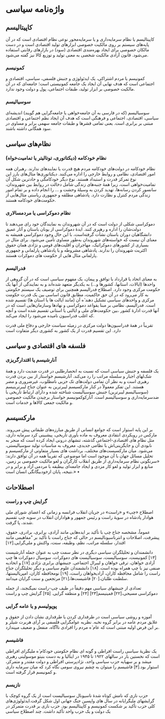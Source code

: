 # واژه‌نامه سیاسی

## کاپیتالیسم

کاپیتالیسم یا نظام سرمايه‌داری و یا سرمايه‌محور نوعی نظام اقتصادی است که در آن پایه‌های سیستم بر روی مالکیت خصوصی ابزارهای تولید اقتصادی است و در دست مالکان خصوصی برای ایجاد بهره‌مندی اقتصادی (سود) در بازارهای رقابتی استفاده می‌شود. قانون آزادی مالکیت شخصی به معنی تولید و توزیع کالا نیز گفته می‌شود.

### کمونیسم

کمونیسم یا مردم اشتراکی، یک ایدئولوژی و جنبش فلسفی، سیاسی، اقتصادی و اجتماعی است که هدف نهایی آن ایجاد یک جامعه کمونیستی است؛ جامعه‌ای که در آن مالکیت خصوصی بر ابزار تولید، طبقات اجتماعی، پول و دولت وجود ندارد.

### سوسیالیسم

سوسیالیسم (که در فارسی به آن جامعه‌خواهی یا جامعه‌گرایی هم گویند) اندیشه‌ای سیاسی، اقتصادی، اجتماعی و فرهنگی است که هدف آن ایجاد نظم اجتماعی و اقتصادی مبتنی بر برابری است. یعنی تمامی قشرها و طبقات جامعه سهمی برابر و مساوی در سود همگانی داشته باشند.

## نظام‌های سیاسی

### نظام خودکامه (دیکتاتوری، توتالیتر یا تمامیت‌خواه)

نظام خودکامه در دولت‌های خودکامه مردم هیچ قدرت یا نمایندهای ندارند. رهبران همه امور اقتصادی، نظامی و روابط خارجی را اداره می‌کنند. دیکتاتوری‌ها مثال‌های بارز این نوع تمرکز قدرت و استبداد هستند. نوع دیگر خودکامگی و حادترین شکل آن تمامیت‌خواهی است، زیرا همه‌ٔ جنبه‌های زندگی شامل دخالت در روابط بین شهروندان، سانسور کردن رسانه‌ها، تهدید کردن به وسیلهٔ وحشت و ... را انجام داده و بر تمام امور زندگی مردم کنترل و نظارت دارد. پادشاهی مطلقه و جمهوری ریاستی مثال‌هایی از حکومت‌های خودکامه هستند.

### نظام دموکراسی یا مردمسالاری

دموکراسی شکلی از دولت است که در آن شهروندان به نمایندگان خود رای می‌دهند تا دولت‌شان را اداره و رهبری کنند. ایده‌ٔ دموکراسی از یونان باستان و آثار عمیق دانشگاهیان دوران باستان نشأت گرفته‌است، با این حال وجود دموکراسی همیشه به معنای آن نیست که خواسته‌های شهروندان به‌طور مساوی تأمین می‌شود. برای مثال در بسیاری از کشورهای دموکراتیک، مهاجران و اقلیت‌های قومی و نژادی همان حقوق اکثریت شهروندان را ندارند. پادشاهی مشروطه و یا پادشاهی پارلمانی و جمهوری پارلمانی مثال هایی از حکومت های دموکرات هستند.

### فدرالیسم

به معنای اتحاد یا قرارداد یا توافق و پیمان، یک مفهوم سیاسی است که در آن گروهی از واحدها (ایالات، استانها، کشورها و...) به یکدیگر متعهد شده‌اند و به نمایندگی از آنها یک حکومت مرکزی وجود دارد. اصطلاح فدرالیسم همچنین برای توصیف یک سیستم حکومتی به کار می‌رود که در آن حق حاکمیت، مطابق قانون اساسی بین یک قدرت حکومت مرکزی و واحدهای سیاسی تشکیل دهند ٔه آن (مانند ایالت ها یا استان ها) تقسیم شده است. فدرالیسم، نظامی بر مبنا یقواعد دموکراسی و نهادها وسازمان‌هایی است که در آنها قدرت ادارهٔ کشور ،بین حکومت‌های ملی و ایالتی یا استانی تقسیم شده است و آنچه که اغلب فدراسیون نامیده می‌شود را ایجاد می‌کند.

تقریباً در همه‌ٔ فدراسیون‌ها دولت مرکزی در زمینٔه سیاست خارجی و دفاع ملی قدرت دارد. این تقسیم قدرت از یک کشور به کشوری دیگر متفاوت است

## فلسفه های اقتصادی و سیاسی

### آنارشیسم یا اقتدارگریزی

یک فلسفه و جنبش سیاسی است که نسبت به انحصارطلبی در قدرت ضدیت دارد و همهٔ شک‌لهای اجبار و سلسله مراتب را رد می‌کند. آنارشیسم خواستار از بین بردن قدرت رهبری است و به نظر آن تمامی دولت‌های تک حزبی نامطلوب، غیرضروری و مضر هستند. این تفکر معمولاً در کنار مارکسیسم لیبرترین به عنوان جناح لیبرترینیسم (سوسیالیسم لیبرترین) جنبش سوسیالیست شناخته شده و دارای ارتباط تاریخی با ضدسرمایه‌داری و سوسیالیسم است. آنارکوکمونیسم خواستار برچیدن مالکیت خصوصی و مالکیت جمعی کالاها و خدمات است.

## مارکسیسم

بر این پایه استوار است که جوامع انسانی از طریق مبارزه‌های طبقاتی پیش می‌روند. مارکس در رویکردی انتقادی معروف به ماده باوری تاریخی، پیشبینی کرد سرمایه داری، مثل نظام های اقتصادی-اجتماعی گذشته، تنشهای درونی ایجاد کرده است که منجر به نابودی آن و جایگزینی‌اش با نظامی جدیدی، معروف به مناسبات تولید سوسیالیستی، می‌شود. میان مارکسیست‌های مختلف، برداشت های بسیار متفاوتی از مارکسیسم و تحلیل مسائل جهان با آن موجود است اما موضوعی که تقریباً همه در آن توافق دارند: «سرنگونی نظام سرمایه‌داری از طریق انقلاب کارگران و لغو مالکیت خصوصی بر زمین، منابع و ابزار تولید و لغو کار مزدی و ایجاد جامعه‌ای بیطبقه با مردمی آزاد و برابر و در نتیجه، پایان ازخودبیگانگی انسان است.»
•

## اصطلاحات

### گرایش چپ و راست

اصطلاح «چپ» و «راست» در جریان انقلاب فرانسه و زمانی که اعضای شورای ملی هوادار پادشاه در سویهٔ راست و رئیس جمهور و هواداران انقلاب در سویه چپ تقسیم شدند، پا گرفت.

عموماً، مشخصه جناح چپ با تأکید بر ایده‌هایی مانند آزادی، برابری، برادری، حقوق، پیشرفت، اصلاحات و انترناسیونالیسم در حالی که جناح راست با تأکید بر "مفاهیمی مانند اقتدار، سلسله مراتب، نظم، وظیفه، سنت، واکنش و ملی‌گرایی.[۱۲]

دانشمندان و تحلیلگران سیاسی دیگری در نظر سمت چپ به عنوان جمله آنارشیست [۱۳] کمونیست، سوسیالیست، سوسیالیست های دموکرات، سوسیال دموکرات ها چپ آزادی خواهان، ترقی خواهان و لیبرال اجتماعی. جنبشهای برابری نژادی [۱۷] و اتحادیه صنفی نیز با چپ همراه بوده است. [۱۸] دانشمندان علوم سیاسی و دیگر تحلیلگران جناح راست را شامل محافظه کاران، آزادیخواهان راست، [۱۹] نومحافظه کاران، امپریالیستها، سلطنت طلبان،[۲۰] فاشیست‌ها،[۲۱] مرتجعین و سنت گرایان میدانند.

تعدادی از جنبشهای سیاسی مهم دقیقاً در طیف چپ-راست نمیگنجند، از جمله دموکراسی مسیحی،[۲۲] فمینیسم[۲۳] [۲۴] و منطقه گرایی. [۲۵]
گرایش چپ و راست

### پوپولیسم و یا عامه گرایی

آموزه و روشی سیاسی است در طرفداری کردن یا طرفداری نشان دادن از حقوق و علایق مردم عامه در برابر گروه نخبه. نظریه عوامگرایی فلسفی بر آرای هربرت شیلر و بر این فرض اولیه مبتنی است که عام ٔه مردم را افرادی ناآگاه، منفعل و ضعیف میپندارد.

### فاشیسم

یک نظریهٔ سیاسی راست افراطی و گونه ای نظامِ حکومتی خودکام ٔه ملیگرای افراطی است که نخستین بار در سالهای ۱۹۲۲ تا ۱۹۴۵ در ایتالیا و به دست بنیتو موسولینی رهبری میشد و بر سهپایه حزب سیاسی واحد، نژادپرستی افراطی و دولت مقتدر و متمرکز، استوار بود.[۳] فاشیسم را میتوان به چشم نیروی سومی نگاه کرد که میان سرمایه داری و کمونیسم قرار گرفته است.

### نازیسم

حزب نازی که نامش کوتاه شده‌ٔ ناسیونال سوسیالیست است از یک گروه کوچک با گرایشهای ملیگرایانه در سال های واپسین جنگ جهانی اول شکل گرفت.ایدئولوژی‌های کلی حزب تأکید بر شکست کمونیسم و کاپیتالیسم بود. حزب نازی بر قدرت متمرکز در یک دولت و یک حزب واحد تأکید داشت.
چند اصطلاح سیاسی
